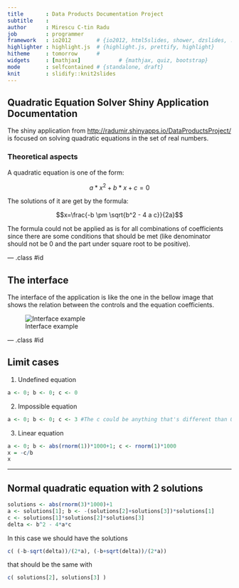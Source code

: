 ```yaml
---
title       : Data Products Documentation Project
subtitle    : 
author      : Mirescu C-tin Radu
job         : programmer
framework   : io2012        # {io2012, html5slides, shower, dzslides, ...}
highlighter : highlight.js  # {highlight.js, prettify, highlight}
hitheme     : tomorrow      # 
widgets     : [mathjax]            # {mathjax, quiz, bootstrap}
mode        : selfcontained # {standalone, draft}
knit        : slidify::knit2slides
---
```


## Quadratic Equation Solver Shiny Application Documentation

The shiny application from [http://radumir.shinyapps.io/DataProductsProject/](http://radumir.shinyapps.io/DataProductsProject/ "Shiny application") is focused on solving quadratic equations in the set of real numbers.

### Theoretical aspects

A quadratic equation is one of the form:

$$a*x^2+b*x+c=0$$

The solutions of it are get by the formula:

$$x=\frac{-b \pm \sqrt{b^2 - 4 a c}}{2a}$$

The formula could not be applied as is for all combinations of coefficients since there are some conditions that should be met (like denominator should not be 0 and the part under square root to be positive).

--- .class #id 

## The interface

The interface of the application is like the one in the bellow image that shows the relation between the controls and the equation coefficients.

![Interface example][interfaceImg]

[interfaceImg]: assets/img/interface.png  "Interface example"

--- .class #id

## Limit cases

1. Undefined equation

```r
a <- 0; b <- 0; c <- 0
```

2. Impossible equation

```r
a <- 0; b <- 0; c <- 3 #The c could be anything that's different than 0.
```

3. Linear equation

```r
a <- 0; b <- abs(rnorm(1))*1000+1; c <- rnorm(1)*1000
x = -c/b
x
```


---

## Normal quadratic equation with 2 solutions

```r
solutions <- abs(rnorm(3)*1000)+1
a <- solutions[1]; b <- -(solutions[2]+solutions[3])*solutions[1]
c <- solutions[1]*solutions[2]*solutions[3]
delta <- b^2 - 4*a*c
```

In this case we should have the solutions
```r
c( (-b-sqrt(delta))/(2*a), (-b+sqrt(delta))/(2*a))
```

that should be the same with

```r
c( solutions[2], solutions[3] )
```

